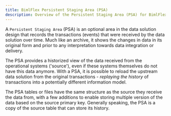 ---
title: BimlFlex Persistent Staging Area (PSA)
description: Overview of the Persistent Staging Area (PSA) for BimlFlex
---
<head>
  <meta name="varigenceProduct" content="BimlFlex"></meta>
  <meta name="varigenceArticleType" content="Reference"></meta>
</head>


A `Persistent Staging Area` (PSA) is an optional area in the data solution design that records the transactions (events) that were received by the data solution over time. Much like an archive, it shows the changes in data in its original form and prior to any interpretation towards data integration or delivery.

The PSA provides a historized view of the data received from the operational systems ('source'), even if these systems themselves do not have this data anymore. With a PSA, it is possible to reload the upstream data solution from the original transactions - *replaying the history* of transactions into a potentially different information model.

The PSA tables or files have the same structure as the source they receive the data from, with a few additions to enable storing multiple version of the data based on the source primary key. Generally speaking, the PSA is a copy of the source table that can store its history.
